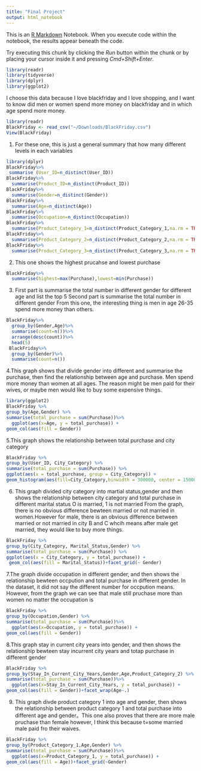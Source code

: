 ```yaml
---
title: "Final Project"
output: html_notebook
---
```

This is an [R Markdown](http://rmarkdown.rstudio.com) Notebook. When you execute code within the notebook, the results appear beneath the code. 

Try executing this chunk by clicking the *Run* button within the chunk or by placing your cursor inside it and pressing *Cmd+Shift+Enter*. 

```r
library(readr)
library(tidyverse)
library(dplyr)
library(ggplot2)
```
I choose this data because I love blackfriday and I love shopping, and I want to know did men or women spend more money on blackfriday and in which age spend more money. 
```r
library(readr)
BlackFriday <- read_csv("~/Downloads/BlackFriday.csv")
View(BlackFriday)
```
1. For these one, this is just a general summary that how many different levels in each variables 

```r
library(dplyr)
BlackFriday%>%
 summarise (User_ID=n_distinct(User_ID))
BlackFriday%>%
  summarise(Product_ID=n_distinct(Product_ID))
BlackFriday%>%
  summarise(Gender=n_distinct(Gender))
BlackFriday%>%
  summarise(Age=n_distinct(Age))
BlackFriday%>%
  summarise(Occupation=n_distinct(Occupation))
BlackFriday%>%
  summarise(Product_Category_1=n_distinct(Product_Category_1,na.rm = TRUE))
BlackFriday%>%
  summarise(Product_Category_2=n_distinct(Product_Category_2,na.rm = TRUE))
BlackFriday%>%
  summarise(Product_Category_3=n_distinct(Product_Category_3,na.rm = TRUE))
```
2. This one shows the highest prucahse and lowest purchase

```r
BlackFriday%>%
  summarise(highest=max(Purchase),lowest=min(Purchase))
```
3. First part is summarise the total number in different gender for different age and list the top 5 
Second part is summarise the total number in different gender 
From this one, the interesting thing is men in age 26-35 spend more money than others. 
```r
BlackFriday%>%
  group_by(Gender,Age)%>%
  summarise(count=n())%>%
  arrange(desc(count))%>%
  head(5)
 BlackFriday%>%
  group_by(Gender)%>%
  summarise(count=n())
```
4.This graph shows that divide gender into different and summarise the purchase, then find the relationship between age and purchase.
Men spend more money than women at all ages. The reason might be men paid for their wives, or maybe men would like to buy some expensive things.

```r
library(ggplot2)
BlackFriday %>%
group_by(Age,Gender) %>%
summarise(total_purchase = sum(Purchase))%>%
  ggplot(aes(x=Age, y = total_purchase)) +
geom_col(aes(fill = Gender)) 
```
5.This graph shows the relationship between total purchase and city category 

```r
BlackFriday %>%
group_by(User_ID, City_Category) %>%
summarise(total_purchase = sum(Purchase)) %>%
ggplot(aes(x = total_purchase, group = City_Category)) + 
geom_histogram(aes(fill=City_Category,binwidth = 300000, center = 150000))
```
6. This graph divided city category into martial status,gender and then shows the relationship between city category and total purchase in different marital status O is married, 1 is not married From the graph, there is no obvious difference bewteen married or not married in women.However for male, there is an obvious difference between married or not married in city B and C whcih means after male get married, they would like to buy more things.
```r
BlackFriday %>%
group_by(City_Category, Marital_Status,Gender) %>%
summarise(total_purchase = sum(Purchase)) %>%
ggplot(aes(x = City_Category, y = total_purchase)) + 
 geom_col(aes(fill = Marital_Status))+facet_grid(~ Gender)
```

7.The graph divide occupation in different gender, and then shows the relationship bewteen occpution and total purchase in different gender. In the dataset, it did not say the different number for occpution means. However, from the graph we can see that male still pruchase more than women no matter the occupation is
```r
BlackFriday %>%
group_by(Occupation,Gender) %>%
summarise(total_purchase = sum(Purchase))%>%
  ggplot(aes(x=Occupation, y = total_purchase)) +
geom_col(aes(fill = Gender)) 
```
8.This graph stay in current city years into gender, and then shows the relationship bewteen stay incurrent city years and totap purchase in different gender 

```r
BlackFriday %>%
group_by(Stay_In_Current_City_Years,Gender,Age,Product_Category_2) %>%
summarise(total_purchase = sum(Purchase))%>%
  ggplot(aes(x=Stay_In_Current_City_Years, y = total_purchase)) +
geom_col(aes(fill = Gender))+facet_wrap(Age~.)
```
9. This graph divde product category 1 into age and gender, then shows the relationship between product category 1 and total purchase into different age and gender。This one also proves that there are more male pruchase than female however, I think this because t=some married male paid fro their waives. 

```r
BlackFriday %>%
group_by(Product_Category_1,Age,Gender) %>%
summarise(total_purchase = sum(Purchase))%>%
  ggplot(aes(x=Product_Category_1, y = total_purchase)) +
geom_col(aes(fill = Age))+facet_grid(~Gender)
```
